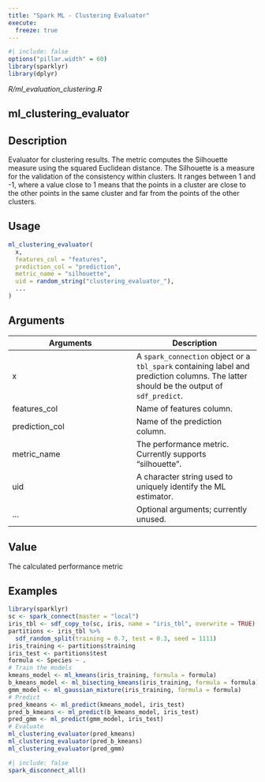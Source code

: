 ```yaml
---
title: "Spark ML - Clustering Evaluator"
execute:
  freeze: true
---
```


```r
#| include: false
options("pillar.width" = 60)
library(sparklyr) 
library(dplyr)
```

*R/ml_evaluation_clustering.R*

## ml_clustering_evaluator

## Description
Evaluator for clustering results. The metric computes the Silhouette measure using the squared   Euclidean distance. The Silhouette is a measure for the validation of the consistency    within clusters. It ranges between 1 and -1, where a value close to 1 means that the     points in a cluster are close to the other points in the same cluster and far from the     points of the other clusters. 


## Usage
```r
ml_clustering_evaluator( 
  x, 
  features_col = "features", 
  prediction_col = "prediction", 
  metric_name = "silhouette", 
  uid = random_string("clustering_evaluator_"), 
  ... 
) 
```

## Arguments
|Arguments|Description|
|---|---|
| x | A `spark_connection` object or a `tbl_spark` containing label and prediction columns. The latter should be the output of `sdf_predict`. |
| features_col | Name of features column. |
| prediction_col | Name of the prediction column. |
| metric_name | The performance metric. Currently supports "silhouette". |
| uid | A character string used to uniquely identify the ML estimator. |
| ... | Optional arguments; currently unused. |



## Value
The calculated performance metric 


## Examples
```r
library(sparklyr)
sc <- spark_connect(master = "local") 
iris_tbl <- sdf_copy_to(sc, iris, name = "iris_tbl", overwrite = TRUE) 
partitions <- iris_tbl %>% 
  sdf_random_split(training = 0.7, test = 0.3, seed = 1111) 
iris_training <- partitions$training 
iris_test <- partitions$test 
formula <- Species ~ . 
# Train the models 
kmeans_model <- ml_kmeans(iris_training, formula = formula) 
b_kmeans_model <- ml_bisecting_kmeans(iris_training, formula = formula) 
gmm_model <- ml_gaussian_mixture(iris_training, formula = formula) 
# Predict 
pred_kmeans <- ml_predict(kmeans_model, iris_test) 
pred_b_kmeans <- ml_predict(b_kmeans_model, iris_test) 
pred_gmm <- ml_predict(gmm_model, iris_test) 
# Evaluate 
ml_clustering_evaluator(pred_kmeans) 
ml_clustering_evaluator(pred_b_kmeans) 
ml_clustering_evaluator(pred_gmm) 
```



```r
#| include: false
spark_disconnect_all()
```
